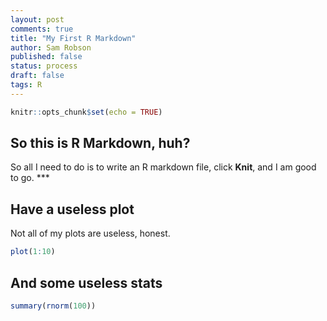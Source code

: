 ```yaml
---
layout: post
comments: true
title: "My First R Markdown"
author: Sam Robson
published: false
status: process
draft: false
tags: R 
---
```


```r
knitr::opts_chunk$set(echo = TRUE)
```

## So this is R Markdown, huh?

So all I need to do is to write an R markdown file, click **Knit**, and I am good to go. 
***

## Have a useless plot

Not all of my plots are useless, honest.

```r
plot(1:10)
```

## And some useless stats

```r
summary(rnorm(100))
```

